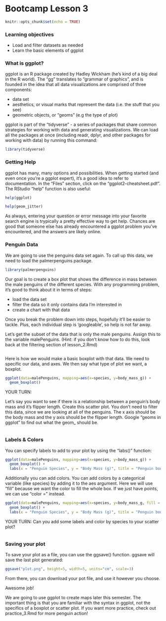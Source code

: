 # Bootcamp Lesson 3

```r
knitr::opts_chunk$set(echo = TRUE)
```

### Learning objectives  

- Load and filter datasets as needed
- Learn the basic elements of ggplot


### What is ggplot?

ggplot is an R package created by Hadley Wickham (he's kind of a big deal in the R world). The "gg" translates to "grammar of graphics", and is founded in the idea that all data visualizations are comprised of three components:

* data set
* aesthetics, or visual marks that represent the data (i.e. the stuff that you see)
* geometric objects, or "geoms" (e.g the type of plot)

ggplot is part of the "tidyverse" - a series of packages that share common strategies for working with data and generating visualizations. We can load all the packages at once (including readr, dplyr, and other packages for working with data) by running this command:

```r
library(tidyverse)
```


### Getting Help  
ggplot has many, many options and possibilities. When getting started (and even once you're a ggplot expert), it's a good idea to refer to documentation. In the "Files" section, click on the "ggplot2-cheatsheet.pdf". The RStudio "help" function is also useful:

```r
help(ggplot)
```

```r
help(geom_jitter)
```

As always, entering your question or error message into your favorite search engine is trypically a pretty effective way to get help. Chances are good that someone else has already encountered a ggplot problem you've encountered, and the answers are likely online.


### Penguin Data

We are going to use the penguins data set again. To call up this data, we need to load the palmerpenguins package. 

```r
library(palmerpenguins)
```


Our goal is to create a box plot that shows the difference in mass between the male penguins of the different species. With any programming problem, it's good to think about it in terms of steps:

* load the data set
* filter the data so it only contains data I'm interested in
* create a chart with that data

Once you break the problem down into steps, hopefully it'll be easier to tackle. Plus, each individual step is 'googleable', so help is not far away.


Let's get the subset of the data that is only the male penguins. Assign this to the variable malePenguins. (Hint: if you don't know how to do this, look back at the filtering section of lesson_2.Rmd)
```r

```


Here is how we would make a basic boxplot with that data. We need to specific our data, and axes. We then say what type of plot we want, a boxplot. 

```r
ggplot(data=malePenguins, mapping=aes(x=species, y=body_mass_g)) +
  geom_boxplot()
```


YOUR TURN:

Let's say you want to see if there is a relationship between a penguin's body mass and it's flipper length. Create this scatter plot. You don't need to filter this data, since we are looking at all of the penguins. The x axis should be the body mass and the y axis should be the flipper length. Google "geoms in ggplot" to find out what the geom_ should be. 

```r


```


### Labels & Colors

You can specify labels to add to your plot by using the "labs()" function:

```r
ggplot(data=malePenguins, mapping=aes(x=species, y=body_mass_g)) + 
  geom_boxplot() +
  labs(x = "Penguin Species", y = "Body Mass (g)", title = "Penguin body mass is different by species")
```

Additionally you can add colors. You can add colors by a categorical variable (like species) by adding it to the aes argument. Here we will use "fill" because we want the color to fill the whole box. If we just have points, we can use "color = " instead. 

```r
ggplot(data=malePenguins, mapping=aes(x=species, y=body_mass_g, fill = species)) + 
  geom_boxplot() +
  labs(x = "Penguin Species", y = "Body Mass (g)", title = "Penguin body mass is different by species")
```

YOUR TURN:
Can you add some labels and color by species to your scatter plot?
```r


```

### Saving your plot 

To save your plot as a file, you can use the ggsave() function. ggsave will save the last plot generated:

```r
ggsave("plot.png", height=5, width=5, units="cm", scale=3)
```

From there, you can download your pot file, and use it however you choose.


Awesome job! 

We are going to use ggplot to create maps later this semester. The important thing is that you are familiar with the syntax in ggplot, not the specifics of a boxplot or scatter plot. If you want more practice, check out practice_3.Rmd for more penguin action!





